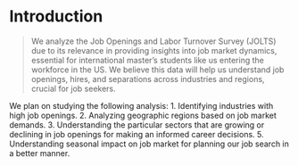 # Introduction
> We analyze the Job Openings and Labor Turnover Survey (JOLTS) due to its relevance in providing insights into job market dynamics, essential for international master's students like us entering the workforce in the US. We believe this data will help us understand job openings, hires, and separations across industries and regions, crucial for job seekers.

We plan on studying the following analysis:
1. Identifying industries with high job openings.
2. Analyzing geographic regions based on job market demands.
3. Understanding the particular sectors that are growing or declining in job openings for making an informed career decisions.
5. Understanding seasonal impact on job market for planning our job search in a better manner.
